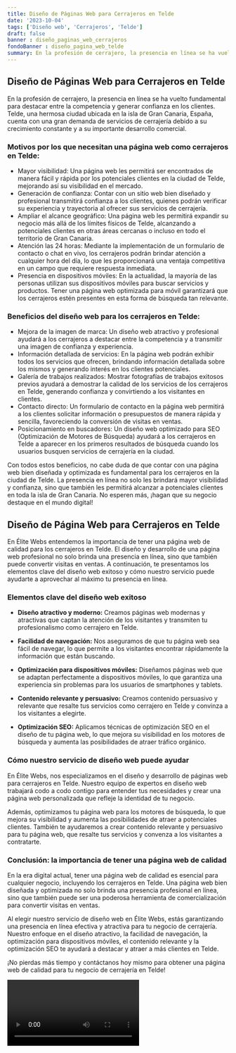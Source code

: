 ```yaml
---
title: Diseño de Páginas Web para Cerrajeros en Telde
date: '2023-10-04'
tags: ['Diseño web', 'Cerrajeros', 'Telde']
draft: false
banner : diseño_paginas_web_cerrajeros
fondoBanner : diseño_pagina_web_telde
summary: En la profesión de cerrajero, la presencia en línea se ha vuelto fundamental para destacar entre la competencia y generar confianza en los clientes. Telde, una hermosa ciudad ubicada en la isla de Gran Canaria, España, cuenta con una gran demanda de servicios de cerrajería debido a su crecimiento constante y a su importante desarrollo comercial.
---
```


## Diseño de Páginas Web para Cerrajeros en Telde

En la profesión de cerrajero, la presencia en línea se ha vuelto fundamental para destacar entre la competencia y generar confianza en los clientes. Telde, una hermosa ciudad ubicada en la isla de Gran Canaria, España, cuenta con una gran demanda de servicios de cerrajería debido a su crecimiento constante y a su importante desarrollo comercial.

### Motivos por los que necesitan una página web como cerrajeros en Telde:

- Mayor visibilidad: Una página web les permitirá ser encontrados de manera fácil y rápida por los potenciales clientes en la ciudad de Telde, mejorando así su visibilidad en el mercado.
- Generación de confianza: Contar con un sitio web bien diseñado y profesional transmitirá confianza a los clientes, quienes podrán verificar su experiencia y trayectoria al ofrecer sus servicios de cerrajería.
- Ampliar el alcance geográfico: Una página web les permitirá expandir su negocio más allá de los límites físicos de Telde, alcanzando a potenciales clientes en otras áreas cercanas o incluso en todo el territorio de Gran Canaria.
- Atención las 24 horas: Mediante la implementación de un formulario de contacto o chat en vivo, los cerrajeros podrán brindar atención a cualquier hora del día, lo que les proporcionará una ventaja competitiva en un campo que requiere respuesta inmediata.
- Presencia en dispositivos móviles: En la actualidad, la mayoría de las personas utilizan sus dispositivos móviles para buscar servicios y productos. Tener una página web optimizada para móvil garantizará que los cerrajeros estén presentes en esta forma de búsqueda tan relevante.

### Beneficios del diseño web para los cerrajeros en Telde:

- Mejora de la imagen de marca: Un diseño web atractivo y profesional ayudará a los cerrajeros a destacar entre la competencia y a transmitir una imagen de confianza y experiencia.
- Información detallada de servicios: En la página web podrán exhibir todos los servicios que ofrecen, brindando información detallada sobre los mismos y generando interés en los clientes potenciales.
- Galería de trabajos realizados: Mostrar fotografías de trabajos exitosos previos ayudará a demostrar la calidad de los servicios de los cerrajeros en Telde, generando confianza y convirtiendo a los visitantes en clientes.
- Contacto directo: Un formulario de contacto en la página web permitirá a los clientes solicitar información o presupuestos de manera rápida y sencilla, favoreciendo la conversión de visitas en ventas.
- Posicionamiento en buscadores: Un diseño web optimizado para SEO (Optimización de Motores de Búsqueda) ayudará a los cerrajeros en Telde a aparecer en los primeros resultados de búsqueda cuando los usuarios busquen servicios de cerrajería en la ciudad.

Con todos estos beneficios, no cabe duda de que contar con una página web bien diseñada y optimizada es fundamental para los cerrajeros en la ciudad de Telde. La presencia en línea no solo les brindará mayor visibilidad y confianza, sino que también les permitirá alcanzar a potenciales clientes en toda la isla de Gran Canaria. No esperen más, ¡hagan que su negocio destaque en el mundo digital!

<GifSeo />

<Cta />

## Diseño de Página Web para Cerrajeros en Telde

En Élite Webs entendemos la importancia de tener una página web de calidad para los cerrajeros en Telde. El diseño y desarrollo de una página web profesional no solo brinda una presencia en línea, sino que también puede convertir visitas en ventas. A continuación, te presentamos los elementos clave del diseño web exitoso y cómo nuestro servicio puede ayudarte a aprovechar al máximo tu presencia en línea.

### Elementos clave del diseño web exitoso

- **Diseño atractivo y moderno:** Creamos páginas web modernas y atractivas que captan la atención de los visitantes y transmiten tu profesionalismo como cerrajero en Telde.

- **Facilidad de navegación:** Nos aseguramos de que tu página web sea fácil de navegar, lo que permite a los visitantes encontrar rápidamente la información que están buscando.

- **Optimización para dispositivos móviles:** Diseñamos páginas web que se adaptan perfectamente a dispositivos móviles, lo que garantiza una experiencia sin problemas para los usuarios de smartphones y tablets.

- **Contenido relevante y persuasivo:** Creamos contenido persuasivo y relevante que resalte tus servicios como cerrajero en Telde y convinza a los visitantes a elegirte.

- **Optimización SEO:** Aplicamos técnicas de optimización SEO en el diseño de tu página web, lo que mejora su visibilidad en los motores de búsqueda y aumenta las posibilidades de atraer tráfico orgánico.

### Cómo nuestro servicio de diseño web puede ayudar

En Élite Webs, nos especializamos en el diseño y desarrollo de páginas web para cerrajeros en Telde. Nuestro equipo de expertos en diseño web trabajará codo a codo contigo para entender tus necesidades y crear una página web personalizada que refleje la identidad de tu negocio.

Además, optimizamos tu página web para los motores de búsqueda, lo que mejora su visibilidad y aumenta las posibilidades de atraer a potenciales clientes. También te ayudaremos a crear contenido relevante y persuasivo para tu página web, que resalte tus servicios y convenza a los visitantes a contratarte.

### Conclusión: la importancia de tener una página web de calidad

En la era digital actual, tener una página web de calidad es esencial para cualquier negocio, incluyendo los cerrajeros en Telde. Una página web bien diseñada y optimizada no solo brinda una presencia profesional en línea, sino que también puede ser una poderosa herramienta de comercialización para convertir visitas en ventas.

Al elegir nuestro servicio de diseño web en Élite Webs, estás garantizando una presencia en línea efectiva y atractiva para tu negocio de cerrajería. Nuestro enfoque en el diseño atractivo, la facilidad de navegación, la optimización para dispositivos móviles, el contenido relevante y la optimización SEO te ayudará a destacar y atraer a más clientes en Telde.

¡No pierdas más tiempo y contáctanos hoy mismo para obtener una página web de calidad para tu negocio de cerrajería en Telde!

<Video />

<CtaBot job='Cerrajeros' city='Telde'/>

<Gmaps query='Telde+españa+maps' />